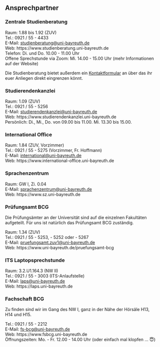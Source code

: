 ## Ansprechpartner {#ansprechpartner}

### Zentrale Studienberatung {-}

Raum: 1.88 bis 1.92 (ZUV)<br>
Tel.: 0921 / 55 - 4433<br>
E-Mail: [studienberatung@uni-bayreuth.de](mailto:studienberatung@uni-bayreuth.de)<br>
Web: https://www.studienberatung.uni-bayreuth.de<br>
Telefon: Di. und Do. 10.00 - 11.00 Uhr<br>
Offene Sprechstunde via Zoom: Mi. 14.00 - 15.00 Uhr (mehr Informationen auf der Website)

Die Studienberatung bietet außerdem ein [Kontaktformular](https://www.studienberatung.uni-bayreuth.de/de/kontaktformular/index.php) an über das ihr euer Anliegen direkt eingrenzen könnt.

### Studierendenkanzlei {-}

Raum: 1.09 (ZUV)<br>
Tel.: 0921 / 55 - 5256<br>
E-Mail: [studierendenkanzlei@uni-bayreuth.de](mailto:studierendenkanzlei@uni-bayreuth.de)<br>
Web: https://www.studierendenkanzlei.uni-bayreuth.de<br>
Persönlich: Di., Mi., Do. von 09.00 bis 11.00. Mi. 13.30 bis 15.00.

### International Office {-}

Raum: 1.84 (ZUV, Vorzimmer)<br>
Tel.: 0921 / 55 - 5275 (Vorzimmer, Fr. Hoffmann)<br>
E-Mail: [international@uni-bayreuth.de](mailto:international@uni-bayreuth.de)<br>
Web: https://www.international-office.uni-bayreuth.de

### Sprachenzentrum {-}

Raum: GW I, Zi. 0.04<br>
E-Mail: [sprachenzentrum@uni-bayreuth.de](mailto:sprachenzentrum@uni-bayreuth.de)<br>
Web: https://www.sz.uni-bayreuth.de

### Prüfungsamt BCG {-}

Die Prüfungsämter an der Universität sind auf die einzelnen Fakultäten aufgeteilt. Für uns ist natürlich das Prüfungsamt BCG zuständig.

Raum: 1.34 (ZUV)<br>
Tel.: 0921 / 55 - 5253, - 5252 oder - 5267<br>
E-Mail: [pruefungsamt.zuv1@uni-bayreuth.de](mailto:pruefungsamt.zuv1@uni-bayreuth.de)<br>
Web: https://www.uni-bayreuth.de/pruefungsamt-bcg

### ITS Laptopsprechstunde {-}

Raum: 3.2.U1.164.3 (NW II)<br>
Tel.: 0921 / 55 - 3003 (ITS-Anlaufstelle)<br>
E-Mail: [laps@uni-bayreuth.de](mailto:laps@uni-bayreuth.de)<br>
Web: https://laps.uni-bayreuth.de

### Fachschaft BCG {-}

Zu finden sind wir im Gang des NW I, ganz in der Nähe der Hörsäle H13, H14 und H15.

Tel.: 0921 / 55 - 2212<br>
E-Mail: [fs-bcg@uni-bayreuth.de](mailto:fs-bcg@uni-bayreuth.de)<br>
Web: https://www.fsbcg.uni-bayreuth.de<br>
Öffnungszeiten: Mo. - Fr. 12.00 - 14.00 Uhr (oder einfach mal klopfen ... 😇)